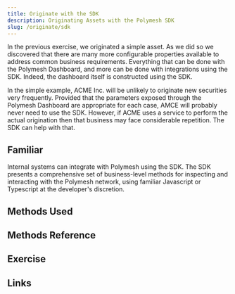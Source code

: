 ```yaml
---
title: Originate with the SDK
description: Originating Assets with the Polymesh SDK
slug: /originate/sdk
---
```


In the previous exercise, we originated a simple asset. As we did so we discovered that there are many more configurable properties available to address common business requirements. Everything that can be done with the Polymesh Dashboard, and more can be done with integrations using the SDK. Indeed, the dashboard itself is constructed using the SDK. 

In the simple example, ACME Inc. will be unlikely to originate new securities very frequently. Provided that the parameters exposed through the Polymesh Dashboard are appropriate for each case, AMCE will probably never need to use the SDK. However, if ACME uses a service to perform the actual origination then that business may face considerable repetition. The SDK can help with that. 

## Familiar

Internal systems can integrate with Polymesh using the SDK. The SDK presents a comprehensive set of business-level methods for inspecting and interacting with the Polymesh network, using familiar Javascript or Typescript at the developer's discretion.


## Methods Used


## Methods Reference


## Exercise


## Links

